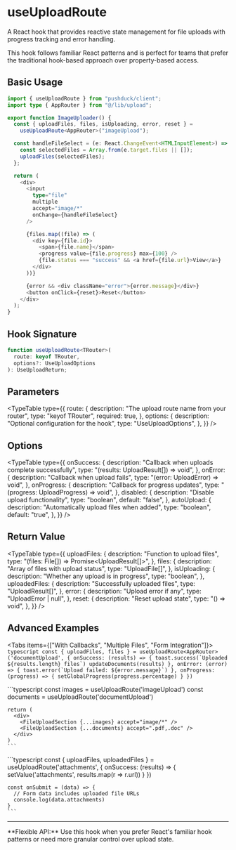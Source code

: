 
# useUploadRoute

A React hook that provides reactive state management for file uploads with progress tracking and error handling.

<Callout type="info">
  This hook follows familiar React patterns and is perfect for teams that prefer
  the traditional hook-based approach over property-based access.
</Callout>

## Basic Usage

```typescript
import { useUploadRoute } from "pushduck/client";
import type { AppRouter } from "@/lib/upload";

export function ImageUploader() {
  const { uploadFiles, files, isUploading, error, reset } =
    useUploadRoute<AppRouter>("imageUpload");

  const handleFileSelect = (e: React.ChangeEvent<HTMLInputElement>) => {
    const selectedFiles = Array.from(e.target.files || []);
    uploadFiles(selectedFiles);
  };

  return (
    <div>
      <input
        type="file"
        multiple
        accept="image/*"
        onChange={handleFileSelect}
      />

      {files.map((file) => (
        <div key={file.id}>
          <span>{file.name}</span>
          <progress value={file.progress} max={100} />
          {file.status === "success" && <a href={file.url}>View</a>}
        </div>
      ))}

      {error && <div className="error">{error.message}</div>}
      <button onClick={reset}>Reset</button>
    </div>
  );
}
```

## Hook Signature

```typescript
function useUploadRoute<TRouter>(
  route: keyof TRouter,
  options?: UseUploadOptions
): UseUploadReturn;
```

## Parameters

<TypeTable
  type={{
    route: {
      description: "The upload route name from your router",
      type: "keyof TRouter",
      required: true,
    },
    options: {
      description: "Optional configuration for the hook",
      type: "UseUploadOptions",
    },
  }}
/>

## Options

<TypeTable
  type={{
    onSuccess: {
      description: "Callback when uploads complete successfully",
      type: "(results: UploadResult[]) => void",
    },
    onError: {
      description: "Callback when upload fails",
      type: "(error: UploadError) => void",
    },
    onProgress: {
      description: "Callback for progress updates",
      type: "(progress: UploadProgress) => void",
    },
    disabled: {
      description: "Disable upload functionality",
      type: "boolean",
      default: "false",
    },
    autoUpload: {
      description: "Automatically upload files when added",
      type: "boolean",
      default: "true",
    },
  }}
/>

## Return Value

<TypeTable
  type={{
    uploadFiles: {
      description: "Function to upload files",
      type: "(files: File[]) => Promise<UploadResult[]>",
    },
    files: {
      description: "Array of files with upload status",
      type: "UploadFile[]",
    },
    isUploading: {
      description: "Whether any upload is in progress",
      type: "boolean",
    },
    uploadedFiles: {
      description: "Successfully uploaded files",
      type: "UploadResult[]",
    },
    error: {
      description: "Upload error if any",
      type: "UploadError | null",
    },
    reset: {
      description: "Reset upload state",
      type: "() => void",
    },
  }}
/>

## Advanced Examples

<Tabs items={["With Callbacks", "Multiple Files", "Form Integration"]}>
  <Tab value="With Callbacks">
    ```typescript
    const { uploadFiles, files } = useUploadRoute<AppRouter>('documentUpload', {
      onSuccess: (results) => {
        toast.success(`Uploaded ${results.length} files`)
        updateDocuments(results)
      },
      onError: (error) => {
        toast.error(`Upload failed: ${error.message}`)
      },
      onProgress: (progress) => {
        setGlobalProgress(progress.percentage)
      }
    })
    ```
  </Tab>
  
  <Tab value="Multiple Files">
    ```typescript
    const images = useUploadRoute<AppRouter>('imageUpload')
    const documents = useUploadRoute<AppRouter>('documentUpload')
    
    return (
      <div>
        <FileUploadSection {...images} accept="image/*" />
        <FileUploadSection {...documents} accept=".pdf,.doc" />
      </div>
    )
    ```
  </Tab>
  
  <Tab value="Form Integration">
    ```typescript
    const { uploadFiles, uploadedFiles } = useUploadRoute<AppRouter>('attachments', {
      onSuccess: (results) => {
        setValue('attachments', results.map(r => r.url))
      }
    })
    
    const onSubmit = (data) => {
      // Form data includes uploaded file URLs
      console.log(data.attachments)
    }
    ```
  </Tab>
</Tabs>

---

<Callout type="success">
  **Flexible API:** Use this hook when you prefer React's familiar hook patterns
  or need more granular control over upload state.
</Callout>
